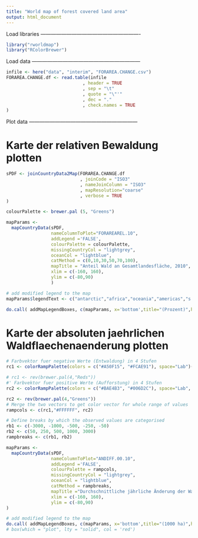 ```yaml
---
title: "World map of forest covered land area"
output: html_document
---
```


Load libraries ----------------------------------------------------------

```r
library("rworldmap")
library("RColorBrewer")
```

Load data ---------------------------------------------------------------

```r
infile <- here("data", "interim", "FORAREA.CHANGE.csv")
FORAREA.CHANGE.df <- read.table(infile
                             , header = TRUE
                             , sep = "\t"
                             , quote = "\"'"
                             , dec = "."
                             , check.names = TRUE
)
```

Plot data ---------------------------------------------------------------

# Karte der relativen Bewaldung plotten

```r
sPDF <- joinCountryData2Map(FORAREA.CHANGE.df
                            , joinCode = "ISO3"
                            , nameJoinColumn = "ISO3"
                            , mapResolution="coarse"
                            , verbose = TRUE
)

colourPalette <- brewer.pal (5, "Greens")

mapParams <- 
  mapCountryData(sPDF, 
                 nameColumnToPlot="FORAREAREL.10", 
                 addLegend ='FALSE', 
                 colourPalette = colourPalette, 
                 missingCountryCol = "lightgrey", 
                 oceanCol = "lightblue", 
                 catMethod = c(0,10,30,50,70,100),
                 mapTitle = "Anteil Wald an Gesamtlandesfläche, 2010", 
                 xlim = c(-160, 160), 
                 ylim = c(-80,90)
                 )

# add modified legend to the map
mapParams$legendText <- c("antarctic","africa","oceania","americas","s.asia","eurasia")

do.call( addMapLegendBoxes, c(mapParams, x='bottom',title="(Prozent)",horiz=TRUE))

```


# Karte der absoluten jaehrlichen Waldflaechenaenderung plotten

```r
# Farbvektor fuer negative Werte (Entwaldung) in 4 Stufen
rc1 <- colorRampPalette(colors = c("#A50F15", "#FCAE91"), space="Lab")(4)

# rc1 <- rev(brewer.pal(4,"Reds"))
#' Farbvektor fuer positive Werte (Aufforstung) in 4 Stufen
rc2 <- colorRampPalette(colors = c("#BAE4B3", "#006D2C"), space="Lab", bias = 5)(4)

rc2 <- rev(brewer.pal(4,"Greens"))
# Merge the two vectors to get color vector for whole range of values
rampcols <- c(rc1,"#FFFFFF", rc2)

# Define breaks by which the observed values are categorised
rb1 <- c(-3000, -1000, -500, -250, -50)
rb2 <- c(50, 250, 500, 1000, 3000)
rampbreaks <- c(rb1, rb2)

mapParams <- 
  mapCountryData(sPDF, 
                 nameColumnToPlot="ANDIFF.00.10", 
                 addLegend ='FALSE', 
                 colourPalette = rampcols, 
                 missingCountryCol = "lightgrey", 
                 oceanCol = "lightblue", 
                 catMethod = rampbreaks,
                 mapTitle ="Durchschnittliche jährliche Änderung der Waldfläche, 2000-2010", 
                 xlim = c(-160, 160), 
                 ylim = c(-80,90)
)

# add modified legend to the map
do.call( addMapLegendBoxes, c(mapParams, x='bottom',title="(1000 ha)",horiz=TRUE))
# box(which = "plot", lty = "solid", col = 'red')

```


